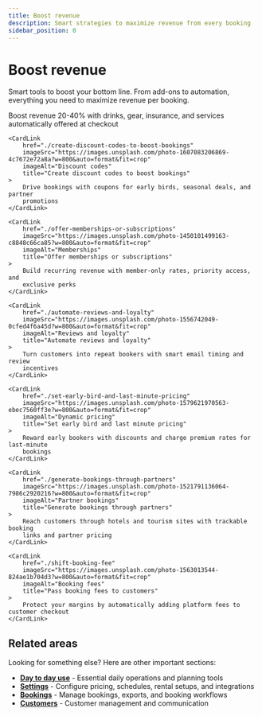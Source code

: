 ```yaml
---
title: Boost revenue
description: Smart strategies to maximize revenue from every booking
sidebar_position: 0
---
```



# Boost revenue

Smart tools to boost your bottom line. From add-ons to automation, everything you need to maximize revenue per booking.

<CardGrid>
    <CardLink
        href="./sell-add-ons-and-extras"
        imageSrc="https://images.unsplash.com/photo-1514933651103-005eec06c04b?w=800&auto=format&fit=crop"
        imageAlt="Add-ons and extras"
        title="Sell add-ons and extras"
    >
        Boost revenue 20-40% with drinks, gear, insurance, and services automatically offered at checkout
    </CardLink>

    <CardLink
        href="./create-discount-codes-to-boost-bookings"
        imageSrc="https://images.unsplash.com/photo-1607083206869-4c7672e72a8a?w=800&auto=format&fit=crop"
        imageAlt="Discount codes"
        title="Create discount codes to boost bookings"
    >
        Drive bookings with coupons for early birds, seasonal deals, and partner
        promotions
    </CardLink>

    <CardLink
        href="./offer-memberships-or-subscriptions"
        imageSrc="https://images.unsplash.com/photo-1450101499163-c8848c66ca85?w=800&auto=format&fit=crop"
        imageAlt="Memberships"
        title="Offer memberships or subscriptions"
    >
        Build recurring revenue with member-only rates, priority access, and
        exclusive perks
    </CardLink>

    <CardLink
        href="./automate-reviews-and-loyalty"
        imageSrc="https://images.unsplash.com/photo-1556742049-0cfed4f6a45d?w=800&auto=format&fit=crop"
        imageAlt="Reviews and loyalty"
        title="Automate reviews and loyalty"
    >
        Turn customers into repeat bookers with smart email timing and review
        incentives
    </CardLink>

    <CardLink
        href="./set-early-bird-and-last-minute-pricing"
        imageSrc="https://images.unsplash.com/photo-1579621970563-ebec7560ff3e?w=800&auto=format&fit=crop"
        imageAlt="Dynamic pricing"
        title="Set early bird and last minute pricing"
    >
        Reward early bookers with discounts and charge premium rates for last-minute
        bookings
    </CardLink>

    <CardLink
        href="./generate-bookings-through-partners"
        imageSrc="https://images.unsplash.com/photo-1521791136064-7986c2920216?w=800&auto=format&fit=crop"
        imageAlt="Partner bookings"
        title="Generate bookings through partners"
    >
        Reach customers through hotels and tourism sites with trackable booking
        links and partner pricing
    </CardLink>

    <CardLink
        href="./shift-booking-fee"
        imageSrc="https://images.unsplash.com/photo-1563013544-824ae1b704d3?w=800&auto=format&fit=crop"
        imageAlt="Booking fees"
        title="Pass booking fees to customers"
    >
        Protect your margins by automatically adding platform fees to customer checkout
    </CardLink>

</CardGrid>

## Related areas

Looking for something else? Here are other important sections:

- **[Day to day use](../day-to-day)** - Essential daily operations and planning tools
- **[Settings](../settings)** - Configure pricing, schedules, rental setups, and integrations
- **[Bookings](../bookings)** - Manage bookings, exports, and booking workflows
- **[Customers](../customers)** - Customer management and communication

